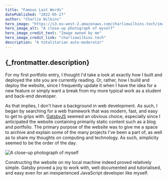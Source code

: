 ```yaml
---
title: "Famous Last Words"
datePublished: "2022-05-27"
author: "Charlie Wilkins"
hero_image: "https://s3.eu-west-2.amazonaws.com/charliewilkins.tech/images/headshot.png"
hero_image_alt: "A close-up photograph of myself"
hero_image_credit_text: "Image owned by me"
hero_image_credit_link: "charliewilkins.tech"
description: "A totalitarian auto-moderator"
---
```


<h2>{_frontmatter.description}</h2>

For my first portfolio entry, I thought I'd take a look at exactly how I built
and deployed the site you are currently reading. Or, rather, how I build and
deploy the website, since I frequently update it when I have the idea for a
new feature or simply want a break from my more typical work as a student and
back-end developer.

As that implies, I don't have a background in web development. As such, I began
by searching for a web framework that was modern, fast, and easy to get to
grips with. [GatsbyJS](https://www.gatsbyjs.com/) seemed an obvious choice,
especially since I anticipated the website containing primarily static content
such as a blog and portfolio. The primary purpose of the website was to give me
a space to archive and explain some of the many projects I've been a part of,
as well as to share my thoughts on computing and technology. As such,
simplicity seemed to be the order of the day.

<img
src="https://s3.eu-west-2.amazonaws.com/charliewilkins.tech/images/headshot.png"
alt="A close-up photograph of myself" />

Constructing the website on my local machine indeed proved relatively simple.
Gatsby proved a joy to work with, well documented and tutorialised, and easy
even for an inexperienced JavaScript developer like myself.
